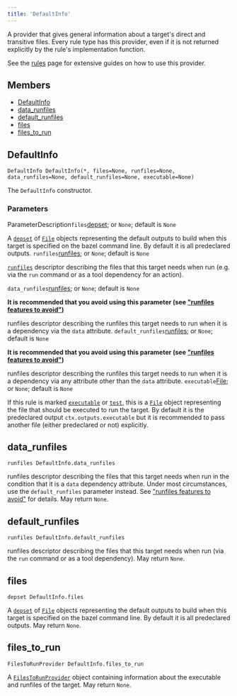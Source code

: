 ```yaml
---
title: 'DefaultInfo'
---
```




A provider that gives general information about a target's direct and transitive files. Every rule type has this provider, even if it is not returned explicitly by the rule's implementation function.

See the [rules](https://bazel.build/extending/rules) page for extensive guides on how to use this provider.

## Members

- [DefaultInfo](#DefaultInfo)
- [data\_runfiles](#data_runfiles)
- [default\_runfiles](#default_runfiles)
- [files](#files)
- [files\_to\_run](#files_to_run)

## DefaultInfo

```
DefaultInfo DefaultInfo(*, files=None, runfiles=None, data_runfiles=None, default_runfiles=None, executable=None)
```

 The `DefaultInfo` constructor.


### Parameters

ParameterDescription`files`[depset](../builtins/depset.html); or `None`;
 default is `None`

 A [`depset`](../builtins/depset.html) of [`File`](../builtins/File.html) objects representing the default outputs to build when this target is specified on the bazel command line. By default it is all predeclared outputs.
 `runfiles`[runfiles](../builtins/runfiles.html); or `None`;
 default is `None`

[`runfiles`](../builtins/runfiles.html) descriptor describing the files that this target needs when run (e.g. via the `run` command or as a tool dependency for an action).

 `data_runfiles`[runfiles](../builtins/runfiles.html); or `None`;
 default is `None`

**It is recommended that you avoid using this parameter (see ["runfiles features to avoid"](https://bazel.build/extending/rules#runfiles_features_to_avoid))**

 runfiles descriptor describing the runfiles this target needs to run when it is a dependency via the `data` attribute.
 `default_runfiles`[runfiles](../builtins/runfiles.html); or `None`;
 default is `None`

**It is recommended that you avoid using this parameter (see ["runfiles features to avoid"](https://bazel.build/extending/rules#runfiles_features_to_avoid))**

 runfiles descriptor describing the runfiles this target needs to run when it is a dependency via any attribute other than the `data` attribute.
 `executable`[File](../builtins/File.html); or `None`;
 default is `None`

 If this rule is marked [`executable`](../globals/bzl.html#rule.executable) or [`test`](../globals/bzl.html#rule.test), this is a [`File`](../builtins/File.html) object representing the file that should be executed to run the target. By default it is the predeclared output `ctx.outputs.executable` but it is recommended to pass another file (either predeclared or not) explicitly.


## data\_runfiles

```
runfiles DefaultInfo.data_runfiles
```

 runfiles descriptor describing the files that this target needs when run in the condition that it is a `data` dependency attribute. Under most circumstances, use the `default_runfiles` parameter instead. See ["runfiles features to avoid"](https://bazel.build/extending/rules#runfiles_features_to_avoid) for details.
 May return `None`.



## default\_runfiles

```
runfiles DefaultInfo.default_runfiles
```

 runfiles descriptor describing the files that this target needs when run (via the `run` command or as a tool dependency).
 May return `None`.



## files

```
depset DefaultInfo.files
```

 A [`depset`](../builtins/depset.html) of [`File`](../builtins/File.html) objects representing the default outputs to build when this target is specified on the bazel command line. By default it is all predeclared outputs.
 May return `None`.



## files\_to\_run

```
FilesToRunProvider DefaultInfo.files_to_run
```

 A [`FilesToRunProvider`](../providers/FilesToRunProvider.html) object containing information about the executable and runfiles of the target.
 May return `None`.
